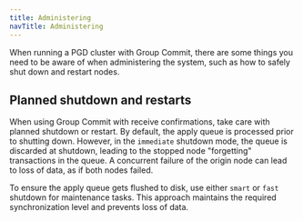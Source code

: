 ```yaml
---
title: Administering
navTitle: Administering
---
```


When running a PGD cluster with Group Commit, there are some things you need to
be aware of when administering the system, such as how to safely shut down and 
restart nodes.

## Planned shutdown and restarts

When using Group Commit with receive confirmations, take care
with planned shutdown or restart. By default, the apply queue is processed
prior to shutting down. However, in the `immediate` shutdown mode, the queue
is discarded at shutdown, leading to the stopped node "forgetting"
transactions in the queue. A concurrent failure of the origin node can
lead to loss of data, as if both nodes failed.

To ensure the apply queue gets flushed to disk, use either
`smart` or `fast` shutdown for maintenance tasks. This approach maintains the
required synchronization level and prevents loss of data.

